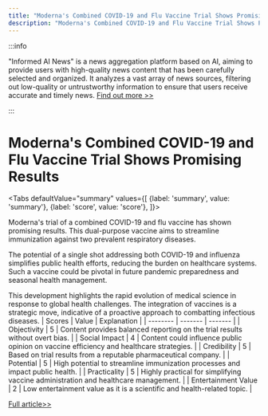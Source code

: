 ```yaml
---
title: "Moderna's Combined COVID-19 and Flu Vaccine Trial Shows Promising Results"
description: "Moderna's Combined COVID-19 and Flu Vaccine Trial Shows Promising Results"
---
```



:::info

"Informed AI News" is a news aggregation platform based on AI, aiming to provide users with high-quality news content that has been carefully selected and organized. It analyzes a vast array of news sources, filtering out low-quality or untrustworthy information to ensure that users receive accurate and timely news.  [Find out more >>](/docs/guides)

:::

# Moderna's Combined COVID-19 and Flu Vaccine Trial Shows Promising Results


<Tabs
	defaultValue="summary"
	values={[
	{label: 'summary', value: 'summary'},
	{label: 'score', value: 'score'},
]}>
<TabItem value="summary">


Moderna's trial of a combined COVID-19 and flu vaccine has shown promising results. This dual-purpose vaccine aims to streamline immunization against two prevalent respiratory diseases.

The potential of a single shot addressing both COVID-19 and influenza simplifies public health efforts, reducing the burden on healthcare systems. Such a vaccine could be pivotal in future pandemic preparedness and seasonal health management.

This development highlights the rapid evolution of medical science in response to global health challenges. The integration of vaccines is a strategic move, indicative of a proactive approach to combatting infectious diseases.
</TabItem>
<TabItem value="score">
	| Scores     | Value   | Explanation |
	| -------- | ------- | ------- |
	| Objectivity  | 5    | Content provides balanced reporting on the trial results without overt bias.    |
	| Social Impact | 4     | Content could influence public opinion on vaccine efficiency and healthcare strategies.    |
	| Credibility    | 5    | Based on trial results from a reputable pharmaceutical company.    |
	| Potential    | 5    | High potential to streamline immunization processes and impact public health.    |
	| Practicality    | 5    | Highly practical for simplifying vaccine administration and healthcare management.    |
	| Entertainment Value    | 2    | Low entertainment value as it is a scientific and health-related topic.    |
</TabItem>
</Tabs>

[Full article>>](https://medicalxpress.com/news/2024-06-moderna-good-results-trial-combo.html)
